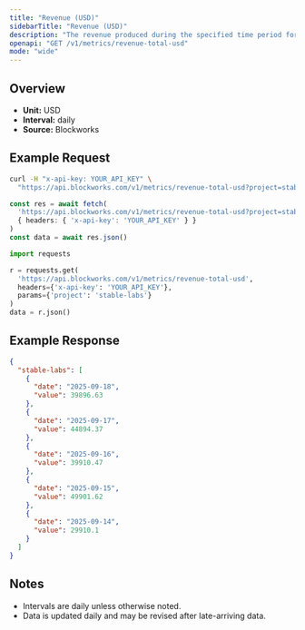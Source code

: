 ```yaml
---
title: "Revenue (USD)"
sidebarTitle: "Revenue (USD)"
description: "The revenue produced during the specified time period for given project."
openapi: "GET /v1/metrics/revenue-total-usd"
mode: "wide"
---
```


## Overview

- **Unit:** USD
- **Interval:** daily
- **Source:** Blockworks

## Example Request

<CodeGroup>

```bash cURL
curl -H "x-api-key: YOUR_API_KEY" \
  "https://api.blockworks.com/v1/metrics/revenue-total-usd?project=stable-labs"
```

```typescript TypeScript
const res = await fetch(
  'https://api.blockworks.com/v1/metrics/revenue-total-usd?project=stable-labs',
  { headers: { 'x-api-key': 'YOUR_API_KEY' } }
)
const data = await res.json()
```

```python Python
import requests

r = requests.get(
  'https://api.blockworks.com/v1/metrics/revenue-total-usd',
  headers={'x-api-key': 'YOUR_API_KEY'},
  params={'project': 'stable-labs'}
)
data = r.json()
```

</CodeGroup>

## Example Response

```json
{
  "stable-labs": [
    {
      "date": "2025-09-18",
      "value": 39896.63
    },
    {
      "date": "2025-09-17",
      "value": 44894.37
    },
    {
      "date": "2025-09-16",
      "value": 39910.47
    },
    {
      "date": "2025-09-15",
      "value": 49901.62
    },
    {
      "date": "2025-09-14",
      "value": 29910.1
    }
  ]
}
```

## Notes
- Intervals are daily unless otherwise noted.
- Data is updated daily and may be revised after late-arriving data.